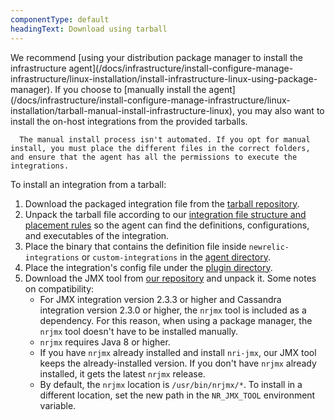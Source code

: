 ```yaml
---
componentType: default
headingText: Download using tarball
---
```


  <Callout variant="tip">
      We recommend [using your distribution package manager to install the infrastructure agent](/docs/infrastructure/install-configure-manage-infrastructure/linux-installation/install-infrastructure-linux-using-package-manager). If you choose to [manually install the agent](/docs/infrastructure/install-configure-manage-infrastructure/linux-installation/tarball-manual-install-infrastructure-linux), you may also want to install the on-host integrations from the provided tarballs.

      The manual install process isn't automated. If you opt for manual install, you must place the different files in the correct folders, and ensure that the agent has all the permissions to execute the integrations.
  </Callout>


  To install an integration from a tarball:

  1. Download the packaged integration file from the [tarball repository](https://download.newrelic.com/infrastructure_agent/binaries/linux/amd64/).
  2. Unpack the tarball file according to our [integration file structure and placement rules](/docs/integrations/integrations-sdk/getting-started/integration-file-structure-activation) so the agent can find the definitions, configurations, and executables of the integration.
  3. Place the binary that contains the definition file inside `newrelic-integrations` or `custom-integrations` in the [agent directory](/docs/infrastructure/install-configure-manage-infrastructure/linux-installation/tarball-manual-install-infrastructure-linux#agent-directory).
  4. Place the integration's config file under the [plugin directory](/docs/infrastructure/install-configure-manage-infrastructure/linux-installation/tarball-manual-install-infrastructure-linux#configure-plugin).
  5. Download the JMX tool from [our repository](https://download.newrelic.com/infrastructure_agent/binaries/linux/noarch/) and unpack it. Some notes on compatibility:
      * For JMX integration version 2.3.3 or higher and Cassandra integration version 2.3.0 or higher, the `nrjmx` tool is included as a dependency. For this reason, when using a package manager, the `nrjmx` tool doesn't have to be installed manually.
      * `nrjmx` requires Java 8 or higher.
      * If you have `nrjmx` already installed and install `nri-jmx`, our JMX tool keeps the already-installed version. If you don't have `nrjmx` already installed, it gets the latest `nrjmx` release.
      * By default, the `nrjmx` location is `/usr/bin/nrjmx/*`. To install in a different location, set the new path in the `NR_JMX_TOOL` environment variable.